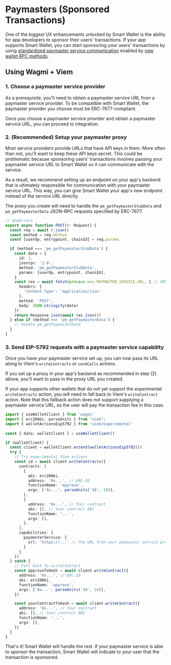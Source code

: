 # Paymasters (Sponsored Transactions)

One of the biggest UX enhancements unlocked by Smart Wallet is the ability for app developers to sponsor their users' transactions. If your app supports Smart Wallet, you can start sponsoring your users' transactions by using [standardized paymaster service communication](https://erc7677.xyz) enabled by [new wallet RPC methods](https://eips.ethereum.org/EIPS/eip-5792).

## Using Wagmi + Viem

### 1. Choose a paymaster service provider

As a prerequisite, you'll need to obtain a paymaster service URL from a paymaster service provider. To be compatible with Smart Wallet, the paymaster provider you choose must be ERC-7677-compliant.

Once you choose a paymaster service provider and obtain a paymaster service URL, you can proceed to integration.

### 2. (Recommended) Setup your paymaster proxy

Most service providers provide URLs that have API keys in them. More often than not, you'll want to keep these API keys secret. This could be problematic because sponsoring users' transactions involves passing your paymaster service URL to Smart Wallet so it can communicate with the service.

As a result, we recommend setting up an endpoint on your app's backend that is ultimately responsible for communication with your paymaster service URL. This way, you can give Smart Wallet your app's new endpoint instead of the service URL directly.

The proxy you create will need to handle the `pm_getPaymasterStubData` and `pm_getPaymasterData` JSON-RPC requests specified by ERC-7677.

```ts twoslash [route.ts]
// @noErrors
export async function POST(r: Request) {
  const req = await r.json()
  const method = req.method
  const [userOp, entrypoint, chainId] = req.params

  if (method === 'pm_getPaymasterStubData') {
    const data = {
      id: 1,
      jsonrpc: '2.0',
      method: 'pm_getPaymasterStubData',
      params: [userOp, entrypoint, chainId],
    }
    const res = await fetch(process.env.PAYMASTER_SERVICE_URL, { // URL from your paymaster service provider
      headers: {
        'Content-Type': 'application/json'
      },
      method: 'POST',
      body: JSON.stringify(data)
    })
    return Response.json(await res.json())
  } else if (method === 'pm_getPaymasterData') {
    // handle pm_getPaymasterData
  }
}
```

### 3. Send EIP-5792 requests with a paymaster service capability

Once you have your paymaster service set up, you can now pass its URL along to Viem's `writeContracts` or `sendCalls` actions.

If you set up a proxy in your app's backend as recommended in step (2) above, you'll want to pass in the proxy URL you created.

If your app supports other wallets that do not yet support the experimental `writeContracts` action, you will need to fall back to Viem's `writeContract` action. Note that this fallback action does not support supplying a paymaster service URL, so the user will pay the transaction fee in this case.

```ts twoslash
import { useWalletClient } from 'wagmi'
import { erc20Abi, parseUnits } from "viem";
import { walletActionsEip5792 } from 'viem/experimental'
 
const { data: walletClient } = useWalletClient()

if (walletClient) {
  const client = walletClient.extend(walletActionsEip5792())
  try {
    // Try experimental Viem actions
    const id = await client.writeContracts({
      contracts: [
        {
          abi: erc20Abi,
          address: '0x...', // ERC-20
          functionName: 'approve',
          args: ['0x...', parseUnits('10', 18)],
        },
        {
          address: '0x...', // Your contract
          abi: [], // Your contract ABI
          functionName: '...',
          args: [],
        },
      ],
      capabilities: {
        payamsterService: {
          url: 'https://...' // The URL from your paymaster service provider, or your app's backend as described in step (2) above
        }
      }
    })
  } catch {
    // Fall back to writeContract
    const approveTxHash = await client.writeContract({
      address: '0x...', // ERC-20
      abi: erc20Abi,
      functionName: 'approve',
      args: ['0x...', parseUnits('10', 18)],
    })

    const yourContractTxHash = await client.writeContract({
      address: '0x...', // Your contract
      abi: [], // Your contract ABI
      functionName: '...',
      args: [],
    })
  }
}
```

That's it! Smart Wallet will handle the rest. If your paymaster service is able to sponsor the transaction, Smart Wallet will indicate to your user that the transaction is sponsored.
